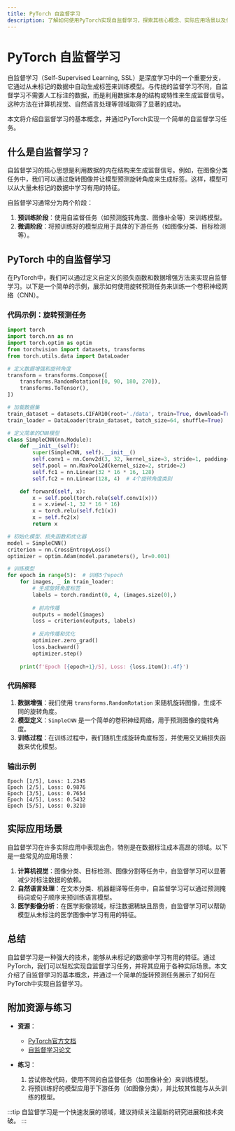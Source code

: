 ```yaml
---
title: PyTorch 自监督学习
description: 了解如何使用PyTorch实现自监督学习，探索其核心概念、实际应用场景以及代码示例。
---
```


# PyTorch 自监督学习

自监督学习（Self-Supervised Learning, SSL）是深度学习中的一个重要分支，它通过从未标记的数据中自动生成标签来训练模型。与传统的监督学习不同，自监督学习不需要人工标注的数据，而是利用数据本身的结构或特性来生成监督信号。这种方法在计算机视觉、自然语言处理等领域取得了显著的成功。

本文将介绍自监督学习的基本概念，并通过PyTorch实现一个简单的自监督学习任务。

## 什么是自监督学习？

自监督学习的核心思想是利用数据的内在结构来生成监督信号。例如，在图像分类任务中，我们可以通过旋转图像并让模型预测旋转角度来生成标签。这样，模型可以从大量未标记的数据中学习有用的特征。

自监督学习通常分为两个阶段：
1. **预训练阶段**：使用自监督任务（如预测旋转角度、图像补全等）来训练模型。
2. **微调阶段**：将预训练好的模型应用于具体的下游任务（如图像分类、目标检测等）。

## PyTorch 中的自监督学习

在PyTorch中，我们可以通过定义自定义的损失函数和数据增强方法来实现自监督学习。以下是一个简单的示例，展示如何使用旋转预测任务来训练一个卷积神经网络（CNN）。

### 代码示例：旋转预测任务

```python
import torch
import torch.nn as nn
import torch.optim as optim
from torchvision import datasets, transforms
from torch.utils.data import DataLoader

# 定义数据增强和旋转角度
transform = transforms.Compose([
    transforms.RandomRotation([0, 90, 180, 270]),
    transforms.ToTensor(),
])

# 加载数据集
train_dataset = datasets.CIFAR10(root='./data', train=True, download=True, transform=transform)
train_loader = DataLoader(train_dataset, batch_size=64, shuffle=True)

# 定义简单的CNN模型
class SimpleCNN(nn.Module):
    def __init__(self):
        super(SimpleCNN, self).__init__()
        self.conv1 = nn.Conv2d(3, 32, kernel_size=3, stride=1, padding=1)
        self.pool = nn.MaxPool2d(kernel_size=2, stride=2)
        self.fc1 = nn.Linear(32 * 16 * 16, 128)
        self.fc2 = nn.Linear(128, 4)  # 4个旋转角度类别

    def forward(self, x):
        x = self.pool(torch.relu(self.conv1(x)))
        x = x.view(-1, 32 * 16 * 16)
        x = torch.relu(self.fc1(x))
        x = self.fc2(x)
        return x

# 初始化模型、损失函数和优化器
model = SimpleCNN()
criterion = nn.CrossEntropyLoss()
optimizer = optim.Adam(model.parameters(), lr=0.001)

# 训练模型
for epoch in range(5):  # 训练5个epoch
    for images, _ in train_loader:
        # 生成旋转角度标签
        labels = torch.randint(0, 4, (images.size(0),)
        
        # 前向传播
        outputs = model(images)
        loss = criterion(outputs, labels)
        
        # 反向传播和优化
        optimizer.zero_grad()
        loss.backward()
        optimizer.step()
    
    print(f'Epoch [{epoch+1}/5], Loss: {loss.item():.4f}')
```

### 代码解释

1. **数据增强**：我们使用 `transforms.RandomRotation` 来随机旋转图像，生成不同的旋转角度。
2. **模型定义**：`SimpleCNN` 是一个简单的卷积神经网络，用于预测图像的旋转角度。
3. **训练过程**：在训练过程中，我们随机生成旋转角度标签，并使用交叉熵损失函数来优化模型。

### 输出示例

```
Epoch [1/5], Loss: 1.2345
Epoch [2/5], Loss: 0.9876
Epoch [3/5], Loss: 0.7654
Epoch [4/5], Loss: 0.5432
Epoch [5/5], Loss: 0.3210
```

## 实际应用场景

自监督学习在许多实际应用中表现出色，特别是在数据标注成本高昂的领域。以下是一些常见的应用场景：

1. **计算机视觉**：图像分类、目标检测、图像分割等任务中，自监督学习可以显著减少对标注数据的依赖。
2. **自然语言处理**：在文本分类、机器翻译等任务中，自监督学习可以通过预测掩码词或句子顺序来预训练语言模型。
3. **医学影像分析**：在医学影像领域，标注数据稀缺且昂贵，自监督学习可以帮助模型从未标注的医学图像中学习有用的特征。

## 总结

自监督学习是一种强大的技术，能够从未标记的数据中学习有用的特征。通过PyTorch，我们可以轻松实现自监督学习任务，并将其应用于各种实际场景。本文介绍了自监督学习的基本概念，并通过一个简单的旋转预测任务展示了如何在PyTorch中实现自监督学习。

## 附加资源与练习

- **资源**：
  - [PyTorch官方文档](https://pytorch.org/docs/stable/index.html)
  - [自监督学习论文](https://arxiv.org/abs/1902.06162)
  
- **练习**：
  1. 尝试修改代码，使用不同的自监督任务（如图像补全）来训练模型。
  2. 将预训练好的模型应用于下游任务（如图像分类），并比较其性能与从头训练的模型。

:::tip
自监督学习是一个快速发展的领域，建议持续关注最新的研究进展和技术突破。
:::